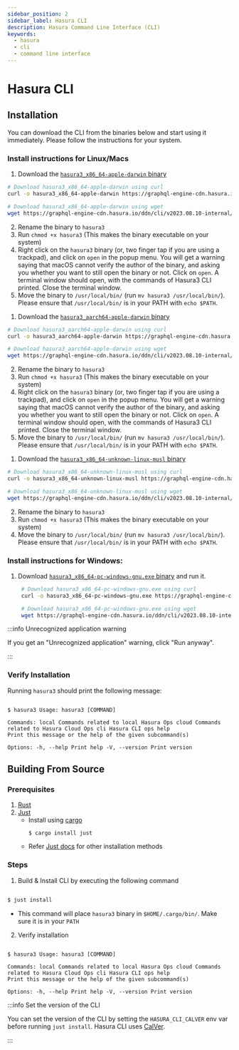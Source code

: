 ```yaml
---
sidebar_position: 2
sidebar_label: Hasura CLI
description: Hasura Command Line Interface (CLI)
keywords:
  - hasura
  - cli
  - command line interface
---
```



# Hasura CLI

## Installation

You can download the CLI from the binaries below and start using it immediately. Please follow the instructions for your
system.

### Install instructions for Linux/Macs

<Tabs groupId="os-preference" className="api-tabs">

<TabItem value="intel" label="Intel Macs">

1. Download the
   [`hasura3_x86_64-apple-darwin` binary](https://graphql-engine-cdn.hasura.io/ddn/cli/v2023.08.10-internal/hasura3_x86_64-apple-darwin)

```bash
# Download hasura3_x86_64-apple-darwin using curl
curl -o hasura3_x86_64-apple-darwin https://graphql-engine-cdn.hasura.io/ddn/cli/v2023.08.10-internal/hasura3_x86_64-apple-darwin

# Download hasura3_x86_64-apple-darwin using wget
wget https://graphql-engine-cdn.hasura.io/ddn/cli/v2023.08.10-internal/hasura3_x86_64-apple-darwin
```

2. Rename the binary to `hasura3`
3. Run `chmod +x hasura3` (This makes the binary executable on your system)
4. Right click on the `hasura3` binary (or, two finger tap if you are using a trackpad), and click on `open` in the
   popup menu. You will get a warning saying that macOS cannot verify the author of the binary, and asking you whether
   you want to still open the binary or not. Click on `open`. A terminal window should open, with the commands of
   Hasura3 CLI printed. Close the terminal window.
5. Move the binary to `/usr/local/bin/` (run `mv hasura3 /usr/local/bin/`). Please ensure that `/usr/local/bin/` is in
   your PATH with `echo $PATH`.

</TabItem>

<TabItem value="silicon" label="M1 / M2 Macs">

1. Download the
   [`hasura3_aarch64-apple-darwin` binary](https://graphql-engine-cdn.hasura.io/ddn/cli/v2023.08.10-internal/hasura3_aarch64-apple-darwin)

```bash
# Download hasura3_aarch64-apple-darwin using curl
curl -o hasura3_aarch64-apple-darwin https://graphql-engine-cdn.hasura.io/ddn/cli/v2023.08.10-internal/hasura3_aarch64-apple-darwin

# Download hasura3_aarch64-apple-darwin using wget
wget https://graphql-engine-cdn.hasura.io/ddn/cli/v2023.08.10-internal/hasura3_aarch64-apple-darwin
```

2. Rename the binary to `hasura3`
3. Run `chmod +x hasura3` (This makes the binary executable on your system)
4. Right click on the `hasura3` binary (or, two finger tap if you are using a trackpad), and click on `open` in the
   popup menu. You will get a warning saying that macOS cannot verify the author of the binary, and asking you whether
   you want to still open the binary or not. Click on `open`. A terminal window should open, with the commands of
   Hasura3 CLI printed. Close the terminal window.
5. Move the binary to `/usr/local/bin/` (run `mv hasura3 /usr/local/bin/`). Please ensure that `/usr/local/bin/` is in
   your PATH with `echo $PATH`.

</TabItem>

<TabItem value="linux" label="Linux">

1. Download the
   [`hasura3_x86_64-unknown-linux-musl` binary](https://graphql-engine-cdn.hasura.io/ddn/cli/v2023.08.10-internal/hasura3_x86_64-unknown-linux-musl)

```bash
# Download hasura3_x86_64-unknown-linux-musl using curl
curl -o hasura3_x86_64-unknown-linux-musl https://graphql-engine-cdn.hasura.io/ddn/cli/v2023.08.10-internal/hasura3_x86_64-unknown-linux-musl

# Download hasura3_x86_64-unknown-linux-musl using wget
wget https://graphql-engine-cdn.hasura.io/ddn/cli/v2023.08.10-internal/hasura3_x86_64-unknown-linux-musl
```

2. Rename the binary to `hasura3`
3. Run `chmod +x hasura3` (This makes the binary executable on your system)
4. Move the binary to `/usr/local/bin/` (run `mv hasura3 /usr/local/bin/`). Please ensure that `/usr/local/bin/` is in
   your PATH with `echo $PATH`.

</TabItem>
</Tabs>

### Install instructions for Windows:

1. Download
   [`hasura3_x86_64-pc-windows-gnu.exe` binary](https://graphql-engine-cdn.hasura.io/ddn/cli/v2023.08.10-internal/hasura3_x86_64-pc-windows-gnu.exe)
   and run it.

   ```bash
    # Download hasura3_x86_64-pc-windows-gnu.exe using curl
    curl -o hasura3_x86_64-pc-windows-gnu.exe https://graphql-engine-cdn.hasura.io/ddn/cli/v2023.08.10-internal/hasura3_x86_64-pc-windows-gnu.exe

    # Download hasura3_x86_64-pc-windows-gnu.exe using wget
    wget https://graphql-engine-cdn.hasura.io/ddn/cli/v2023.08.10-internal/hasura3_x86_64-pc-windows-gnu.exe
   ```

:::info Unrecognized application warning

If you get an "Unrecognized application" warning, click "Run anyway".

:::

### Verify Installation

Running `hasura3` should print the following message:

```

$ hasura3 Usage: hasura3 [COMMAND]

Commands: local Commands related to local Hasura Ops cloud Commands related to Hasura Cloud Ops cli Hasura CLI ops help
Print this message or the help of the given subcommand(s)

Options: -h, --help Print help -V, --version Print version

```

## Building From Source

### Prerequisites

1. [Rust](https://rustup.rs/)
2. [Just](https://just.systems/)
   - Install using [cargo](https://doc.rust-lang.org/cargo/)
     ```
     $ cargo install just
     ```
   - Refer [Just docs](https://just.systems/man/en/chapter_3.html) for other installation methods

### Steps

1. Build & Install CLI by executing the following command

```bash

$ just install

```

- This command will place `hasura3` binary in `$HOME/.cargo/bin/`. Make sure it is in your `PATH`

2. Verify installation

```text

$ hasura3 Usage: hasura3 [COMMAND]

Commands: local Commands related to local Hasura Ops cloud Commands related to Hasura Cloud Ops cli Hasura CLI ops help
Print this message or the help of the given subcommand(s)

Options: -h, --help Print help -V, --version Print version

```

:::info Set the version of the CLI

You can set the version of the CLI by setting the `HASURA_CLI_CALVER` env var before running `just install`. Hasura CLI
uses [CalVer](https://calver.org/).

:::
